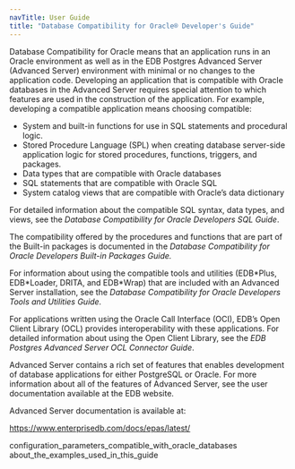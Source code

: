```yaml
---
navTitle: User Guide
title: "Database Compatibility for Oracle® Developer's Guide"
---
```


<div id="introduction" class="registered_link"></div>

Database Compatibility for Oracle means that an application runs in an Oracle environment as well as in the EDB Postgres Advanced Server (Advanced Server) environment with minimal or no changes to the application code. Developing an application that is compatible with Oracle databases in the Advanced Server requires special attention to which features are used in the construction of the application. For example, developing a compatible application means choosing compatible:

-   System and built-in functions for use in SQL statements and procedural logic.
-   Stored Procedure Language (SPL) when creating database server-side application logic for stored procedures, functions, triggers, and packages.
-   Data types that are compatible with Oracle databases
-   SQL statements that are compatible with Oracle SQL
-   System catalog views that are compatible with Oracle’s data dictionary

For detailed information about the compatible SQL syntax, data types, and views, see the *Database Compatibility for Oracle Developers SQL Guide*.

The compatibility offered by the procedures and functions that are part of the Built-in packages is documented in the *Database Compatibility for Oracle Developers Built-in Packages Guide.*

For information about using the compatible tools and utilities (EDB\*Plus, EDB\*Loader, DRITA, and EDB\*Wrap) that are included with an Advanced Server installation, see the *Database Compatibility for Oracle Developers Tools and Utilities Guide.*

For applications written using the Oracle Call Interface (OCI), EDB’s Open Client Library (OCL) provides interoperability with these applications. For detailed information about using the Open Client Library, see the *EDB Postgres Advanced Server OCL Connector Guide*.

Advanced Server contains a rich set of features that enables development of database applications for either PostgreSQL or Oracle. For more information about all of the features of Advanced Server, see the user documentation available at the EDB website.

Advanced Server documentation is available at:

<https://www.enterprisedb.com/docs/epas/latest/>

<div class="toctree" maxdepth="3">

configuration_parameters_compatible_with_oracle_databases about_the_examples_used_in_this_guide

</div>
